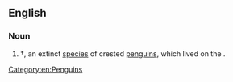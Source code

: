 ==English==
{{rfi|en}}
{{wikipedia|Chatham Islands Penguin}}
{{wikispecies|Eudyptes warhami}}

===Noun===
{{en-noun|head=[[Chatham Islands]] [[penguin]]}}

# †{{taxlink|Eudyptes warhami|species}}, an extinct [[species]] of crested [[penguin]]s, which lived on the {{w|Chatham Islands}}.

[[Category:en:Penguins]]